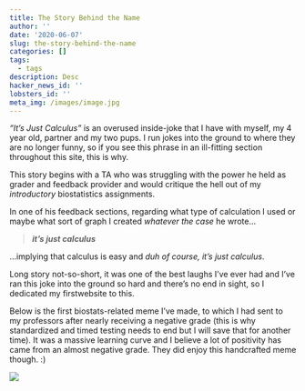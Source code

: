 ```yaml
---
title: The Story Behind the Name
author: ''
date: '2020-06-07'
slug: the-story-behind-the-name
categories: []
tags:
  - tags
description: Desc
hacker_news_id: ''
lobsters_id: ''
meta_img: /images/image.jpg
---
```



*"It's Just Calculus"* is an overused inside-joke that I have with myself, my 4 year old, partner and my two pups. I run jokes into the ground to where they are no longer funny, so if you see this phrase in an ill-fitting section throughout this site, this is why.

This story begins with a TA who was struggling with the power he held as grader and feedback provider and would critique the hell out of my *introductory* biostatistics assignments.

In one of his feedback sections, regarding what type of calculation I used or maybe what sort of graph I created *whatever the case* he wrote...

> ***it's just calculus***  

...implying that calculus is easy and *duh of course, it's just calculus*.  
  
Long story not-so-short, it was one of the best laughs I've ever had and I've ran this joke into the ground so hard and there's no end in sight, so I dedicated my firstwebsite to this.  
  
Below is the first biostats-related meme I've made, to which I had sent to my professors after nearly receiving a negative grade (this is why standardized and timed testing needs to end but I will save that for another time). It was a massive learning curve and I believe a lot of positivity has came from an almost negative grade. They did enjoy this handcrafted meme though. :)  

![](images/BSTA_meme_.jpg)  
  

